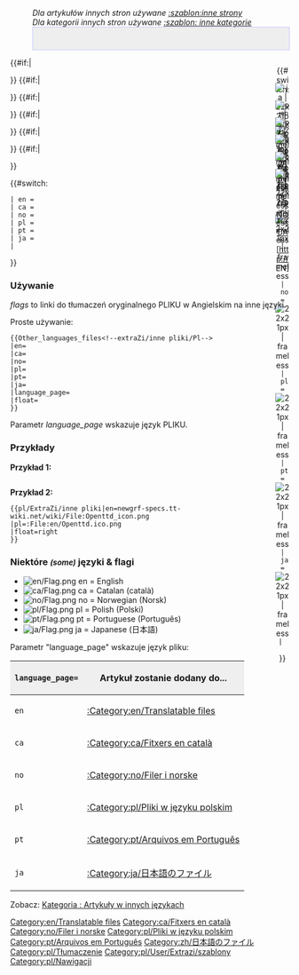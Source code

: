 <noinclude>
</noinclude><!--
--><noinclude>
:''Dla artykułów innych stron używane <!--[[:Template:Other languages]]-->[[:pl/<!--user/extrazi/-->template/extraZi/inne strony|:szablon:inne strony]]''
:''Dla kategorii innych stron używane <!--[[:Template:Other languages categories]]-->[[:Template:pl/ExtraZi/inne kategorie|:szablon: inne kategorie]]''</noinclude><includeonly><div style=" height: 40px; float: {{{float|left}}}; border: 1px solid #c7c8fe; background-color: #EEE;">
<div style=" height: 20px; width: 26px; float: right; text-align:center;"><!-- ======== Main page ===========
-->{{#switch: {{lc:{{{language_page|}}}}}
<!-- | en = [[File: Openttd.ico.png|link=Main Page| 22x21px | frameless]]-->
 | en = [[File:en/Openttd.ico.png|link=http://newgrf-specs.tt-wiki.net/wiki/Main Page| 22x21px | frameless]]
 | ca = [[File:en/Openttd.ico.png|link=ca/Main Page| 22x21px | frameless]]
 | no = [[File:en/Openttd.ico.png|link=no/Main Page| 22x21px | frameless]]
 | pl = [[File:en/Openttd.ico.png|link=pl/Main Page| 22x21px | frameless]]
 | pt = [[File:en/Openttd.ico.png|link=pt/Main Page| 22x21px | frameless]]
 | ja = [[File:en/Openttd.ico.png|link=ja/Main Page| 22x21px | frameless]]
 | 
}}
</div><!--
-->{{#if:{{{ja|}}}|<div style=" height: 20px; width: 26px; float: right; text-align:center;">[[File:ja/Flag.png|link={{{ja}}} | ja | 22x21px | frameless]]<br/>[[{{{ja}}}|JA]]</div>}}<!--
-->{{#if:{{{pt|}}}|<div style=" height: 20px; width: 26px; float: right; text-align:center;">[[File:pt/Flag.png|link={{{pt}}} | pt | 22x21px | frameless]]<br/>[[{{{pt}}}|PT]]</div>}}<!--
-->{{#if:{{{pl|}}}|<div style=" height: 20px; width: 26px; float: right; text-align:center;">[[File:pl/Flag.png|link={{{pl}}} | pl | 22x21px | frameless]]<br/>[[{{{pl}}}|PL]]</div>}}<!--
-->{{#if:{{{no|}}}|<div style=" height: 20px; width: 26px; float: right; text-align:center;">[[File:no/Flag.png|link={{{no}}} | no | 22x21px | frameless]]<br/>[[{{{no}}}|NO]]</div>}}<!--
-->{{#if:{{{ca|}}}|<div style=" height: 20px; width: 26px; float: right; text-align:center;">[[File:ca/Flag.png|link={{{ca}}} | ca | 22x21px | frameless]]<br/>[[{{{ca}}}|CA]]</div>}}<!--
 
--><!--{{#if:{{{en|}}}|<div style=" height: 20px; width: 26px; float: right; text-align:center;">[[File: Flag_En.png|link={{{en}}} | en | 22x21px | frameless]]<br/>[[{{{en}}}|EN]]</div>}}--><!--
 ...
--><!--{{#if:{{{en|}}}|<div style=" height: 20px; width: 26px; float: right; text-align:center;">[[File: Flag_En.png|link=http://newgrf-specs.tt-wiki.net/wiki/{{{en}}} | en | 22x21px | frameless]]<br/>[http://newgrf-specs.tt-wiki.net/wiki/{{{en}}} EN]</div>}}--><!--
 . . .
-->{{#if:{{{en|}}}|<div style=" height: 20px; width: 26px; float: right; text-align:center;">[[File:en/Flag.png|link=http://{{{en}}} | en | 22x21px | frameless]]<br/>[http://{{{en}}} EN]</div>}}<!--
-->
</div><!-- Piki
-->{{#switch: {{lc:{{{language_page|}}}}}
 | en = [[Category:en/Translatable files]]
 | ca = [[Category:ca/Fitxers en català]]
 | no = [[Category:no/Filer i norske]]
 | pl = [[Category:pl/Pliki w języku polskim]]
 | pt = [[Category:pt/Arquivos em Português]]
 | ja = [[Category:zh/日本語のファイル]]
 | 
}}<!--
--></includeonly><noinclude>
===Używanie===
''flags'' to linki do tłumaczeń oryginalnego PLIKU w Angielskim na inne języki.

Proste używanie:
<pre>{{Other_languages_files<!--extraZi/inne pliki/Pl-->
|en=
|ca=
|no=
|pl=
|pt=
|ja=
|language_page=
|float=
}}</pre>

Parametr ''language_page'' wskazuje język PLIKU.

===Przykłady===
'''Przykład 1:'''
<pre></pre>


'''Przykład 2:'''
<pre>{{pl/ExtraZi/inne pliki|en=newgrf-specs.tt-wiki.net/wiki/File:Openttd_icon.png
|pl=:File:en/Openttd.ico.png
|float=right
}}</pre>

{{pl/ExtraZi/inne pliki|en=<!--Openttd.ico.png-->newgrf-specs.tt-wiki.net/wiki/File:Openttd_icon.png
|pl=:File:en/Openttd.ico.png
|float=right
}}{{en/-}}

===Niektóre <small>''(some)''</small> języki & flagi===
*[[File:en/Flag.png]] en = English
*[[File:ca/Flag.png]] ca = Catalan (català)
*[[File:no/Flag.png]] no = Norwegian (Norsk)
*[[File:pl/Flag.png]] pl = Polish (Polski)
*[[File:pt/Flag.png]] pt = Portuguese (Português)
*[[File:ja/Flag.png]] ja = Japanese (日本語)

Parametr "language_page" wskazuje język pliku:
{|border="2" width="auto" cellspacing="4" cellpadding="3" rules="all" style="margin:1em 1em 1em 0; border:solid 1px #AAAAAA;"
!width='46' style="background:#efefef;"|<code>language_page=</code>
!style="background:#efefef;"|Artykuł zostanie dodany do...
|-
|<code>en</code>|| [[:Category:en/Translatable files]]
|-
|<code>ca</code>|| [[:Category:ca/Fitxers en català]]
|-
|<code>no</code>|| [[:Category:no/Filer i norske]]
|-
|<code>pl</code>|| [[:Category:pl/Pliki w języku polskim]]
|-
|<code>pt</code>|| [[:Category:pt/Arquivos em Português]]
|-
|<code>ja</code>|| [[:Category:ja/日本語のファイル]]
|}

<!--[[Category:Translation]][[Category:Templates]][[Category:Navigation]]-->[[Category:pl/Tłumaczenie]][[Category:pl/User/Extrazi/szablony]][[Category:pl/Nawigacji]]

Zobacz: [[:Category:en/Files in other languages|Kategoria : Artykuły w innych językach]]
</noinclude>